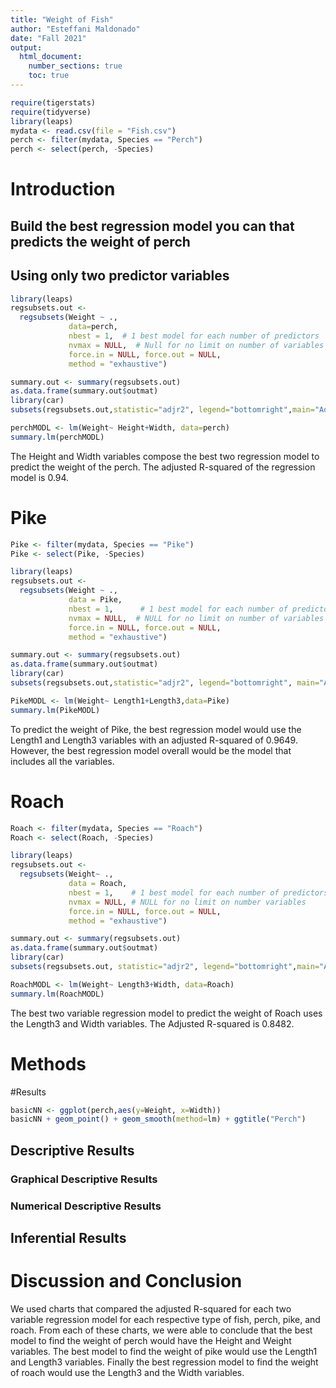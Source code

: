 ```yaml
---
title: "Weight of Fish"
author: "Esteffani Maldonado"
date: "Fall 2021"
output: 
  html_document:
    number_sections: true
    toc: true
---
```



```r
require(tigerstats)
require(tidyverse)
library(leaps)
mydata <- read.csv(file = "Fish.csv")
perch <- filter(mydata, Species == "Perch")
perch <- select(perch, -Species)
```

# Introduction

<!--In this section you explain what you are trying to show.  Where did the data come from?  What is the research or other question you are trying to answer?!-->

## Build the best regression model you can that predicts the weight of perch
## Using only two predictor variables  

```r
library(leaps)
regsubsets.out <- 
  regsubsets(Weight ~ .,
             data=perch, 
             nbest = 1,  # 1 best model for each number of predictors  
             nvmax = NULL,  # Null for no limit on number of variables
             force.in = NULL, force.out = NULL,
             method = "exhaustive")

summary.out <- summary(regsubsets.out)
as.data.frame(summary.out$outmat)
library(car)
subsets(regsubsets.out,statistic="adjr2", legend="bottomright",main="Adjusted R^2")
```

```r
perchMODL <- lm(Weight~ Height+Width, data=perch)
summary.lm(perchMODL)
```
  
The Height and Width variables compose the best two regression model to predict the weight of the perch. The adjusted R-squared of the regression model is 0.94. 
  
# Pike

```r
Pike <- filter(mydata, Species == "Pike")
Pike <- select(Pike, -Species)
```

```r
library(leaps)
regsubsets.out <- 
  regsubsets(Weight ~ .,
             data = Pike,
             nbest = 1,      # 1 best model for each number of predictors
             nvmax = NULL,  # NULL for no limit on number of variables
             force.in = NULL, force.out = NULL, 
             method = "exhaustive")

summary.out <- summary(regsubsets.out)
as.data.frame(summary.out$outmat)
library(car)
subsets(regsubsets.out,statistic="adjr2", legend="bottomright", main="Adjusted R^2")
```


```r
PikeMODL <- lm(Weight~ Length1+Length3,data=Pike)
summary.lm(PikeMODL)
```

To predict the weight of Pike, the best regression model would use the Length1 and Length3 variables with an adjusted R-squared of 0.9649. However, the best regression model overall would be the model that includes all the variables.


# Roach

```r
Roach <- filter(mydata, Species == "Roach")
Roach <- select(Roach, -Species)
```

```r
library(leaps)
regsubsets.out <-
  regsubsets(Weight~ .,
             data = Roach, 
             nbest = 1,    # 1 best model for each number of predictors
             nvmax = NULL, # NULL for no limit on number variables
             force.in = NULL, force.out = NULL, 
             method = "exhaustive")

summary.out <- summary(regsubsets.out)
as.data.frame(summary.out$outmat)
library(car)
subsets(regsubsets.out, statistic="adjr2", legend="bottomright",main="AdjustedR^2")

```

```r
RoachMODL <- lm(Weight~ Length3+Width, data=Roach)
summary.lm(RoachMODL)
```

The best two variable regression model to predict the weight of Roach uses the Length3 and Width variables. The Adjusted R-squared is 0.8482.


# Methods

<!--Decide on your methods:  use "variable analysis" or other appropriate descriptors.  Make sure to choose at least one graphical method and at least one numerical method.!-->

#Results

<!--Divide this section into two sub-sections:  One for your descriptive  results and one for your inferential results.!-->

```r
basicNN <- ggplot(perch,aes(y=Weight, x=Width))
basicNN + geom_point() + geom_smooth(method=lm) + ggtitle("Perch")
```


## Descriptive Results

### Graphical Descriptive Results

<!--Graphical results here.  Make sure to show your code.  Provide appropriate labels for axes, giving units if possible, and provide a good title for the graph, too.  Use the graphical results to describe the patterns if any that exist in the data as focused toward the research question!-->

### Numerical Descriptive Results

<!--Numerical results go here. Use the numerical results to describe the patterns if any that exist in the data as focused toward the research question!-->

## Inferential Results

<!--State hypothesis clearly.  Make sure your discussion of the inferential test covers all the aspects that the test output produces, such as test statistic, p-value etc.  Make a decision about the null hypothesis, explain the assumptions on which the selected test/procedure was based, and why the chosen procedure satisfys the assumptions and is appropriate to answer the research question!-->


# Discussion and Conclusion

<!--Discussion and conclusion here.  If you found a relationship be sure to consider whether the relationship occurs because one of the variavbles causes the other, or whether they perhasps are related for some other reason.  Watch the chapter 6 videos from the GeorgeTown videos collection.!-->

We used charts that compared the adjusted R-squared for each two variable regression model for each respective type of fish, perch, pike, and roach. From each of these charts, we were able to conclude that the best model to find the weight of perch would have the Height and Weight variables. The best model to find the weight of pike would use the Length1 and Length3 variables. Finally the best regression model to find the weight of roach would use the Length3 and the Width variables. 


